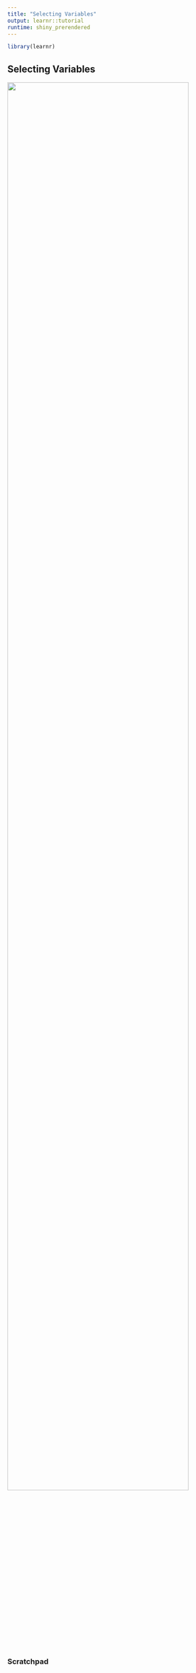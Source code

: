 ```yaml
---
title: "Selecting Variables"
output: learnr::tutorial
runtime: shiny_prerendered
---
```

```r
library(learnr)
```
## Selecting Variables

![](https://youtu.be/vDgP7J1qMCI){width="90%"}

### Scratchpad
```r

```